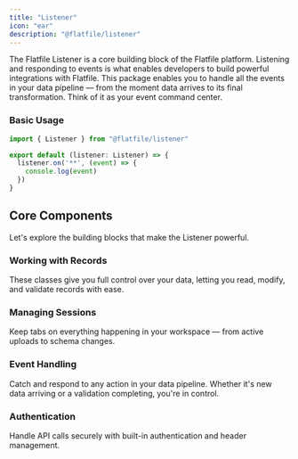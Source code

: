 ```yaml
---
title: "Listener"
icon: "ear"
description: "@flatfile/listener"
---
```


The Flatfile Listener is a core building block of the Flatfile platform. 
Listening and responding to events is what enables developers to build powerful integrations with Flatfile.
This package enables you to handle all the events in your data pipeline — from the moment data arrives to its final transformation. Think of it as your event command center.

### Basic Usage

```typescript
import { Listener } from "@flatfile/listener"

export default (listener: Listener) => {
  listener.on('**', (event) => {
    console.log(event)
  })
}
```

## Core Components
Let's explore the building blocks that make the Listener powerful.


### Working with Records

These classes give you full control over your data, letting you read, modify, and validate records with ease.

### Managing Sessions

Keep tabs on everything happening in your workspace — from active uploads to schema changes.

### Event Handling

Catch and respond to any action in your data pipeline. Whether it's new data arriving or a validation completing, you're in control.

### Authentication

Handle API calls securely with built-in authentication and header management.


